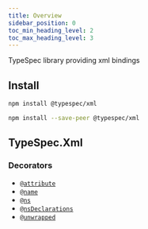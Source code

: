 ```yaml
---
title: Overview
sidebar_position: 0
toc_min_heading_level: 2
toc_max_heading_level: 3
---
```



TypeSpec library providing xml bindings

## Install

<Tabs>
<TabItem  label="In a spec" default>

```bash
npm install @typespec/xml
```

</TabItem>
<TabItem  label="In a library" default>

```bash
npm install --save-peer @typespec/xml
```

</TabItem>
</Tabs>

## TypeSpec.Xml

### Decorators

- [`@attribute`](./decorators.md#@TypeSpec.Xml.attribute)
- [`@name`](./decorators.md#@TypeSpec.Xml.name)
- [`@ns`](./decorators.md#@TypeSpec.Xml.ns)
- [`@nsDeclarations`](./decorators.md#@TypeSpec.Xml.nsDeclarations)
- [`@unwrapped`](./decorators.md#@TypeSpec.Xml.unwrapped)
